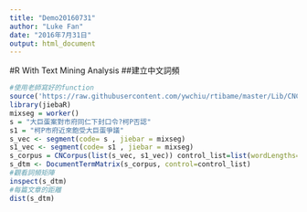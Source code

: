 ```yaml
---
title: "Demo20160731"
author: "Luke Fan"
date: "2016年7月31日"
output: html_document
---
```

#R With Text Mining Analysis
##建立中文詞頻
```r
#使用老師寫好的function
source('https://raw.githubusercontent.com/ywchiu/rtibame/master/Lib/CNCorpus.R')
library(jiebaR)
mixseg = worker()
s = "大巨蛋案對市府同仁下封口令?柯P否認"
s1 = "柯P市府近來飽受大巨蛋爭議"
s_vec <- segment(code= s , jiebar = mixseg)
s1_vec <- segment(code= s1 , jiebar = mixseg)
s_corpus = CNCorpus(list(s_vec, s1_vec)) control_list=list(wordLengths=c(1,Inf),tokenize=space_tokenizer) 
s_dtm <- DocumentTermMatrix(s_corpus, control=control_list) 
#觀看詞頻矩陣
inspect(s_dtm)
#每篇文章的距離
dist(s_dtm)
```

